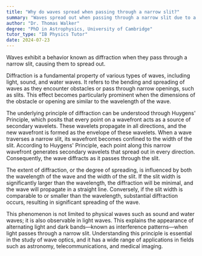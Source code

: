```yaml
---
title: "Why do waves spread when passing through a narrow slit?"
summary: "Waves spread out when passing through a narrow slit due to a phenomenon known as diffraction."
author: "Dr. Thomas Walker"
degree: "PhD in Astrophysics, University of Cambridge"
tutor_type: "IB Physics Tutor"
date: 2024-07-23
---
```


Waves exhibit a behavior known as diffraction when they pass through a narrow slit, causing them to spread out.

Diffraction is a fundamental property of various types of waves, including light, sound, and water waves. It refers to the bending and spreading of waves as they encounter obstacles or pass through narrow openings, such as slits. This effect becomes particularly prominent when the dimensions of the obstacle or opening are similar to the wavelength of the wave.

The underlying principle of diffraction can be understood through Huygens' Principle, which posits that every point on a wavefront acts as a source of secondary wavelets. These wavelets propagate in all directions, and the new wavefront is formed as the envelope of these wavelets. When a wave traverses a narrow slit, its wavefront becomes confined to the width of the slit. According to Huygens' Principle, each point along this narrow wavefront generates secondary wavelets that spread out in every direction. Consequently, the wave diffracts as it passes through the slit.

The extent of diffraction, or the degree of spreading, is influenced by both the wavelength of the wave and the width of the slit. If the slit width is significantly larger than the wavelength, the diffraction will be minimal, and the wave will propagate in a straight line. Conversely, if the slit width is comparable to or smaller than the wavelength, substantial diffraction occurs, resulting in significant spreading of the wave.

This phenomenon is not limited to physical waves such as sound and water waves; it is also observable in light waves. This explains the appearance of alternating light and dark bands—known as interference patterns—when light passes through a narrow slit. Understanding this principle is essential in the study of wave optics, and it has a wide range of applications in fields such as astronomy, telecommunications, and medical imaging.
    